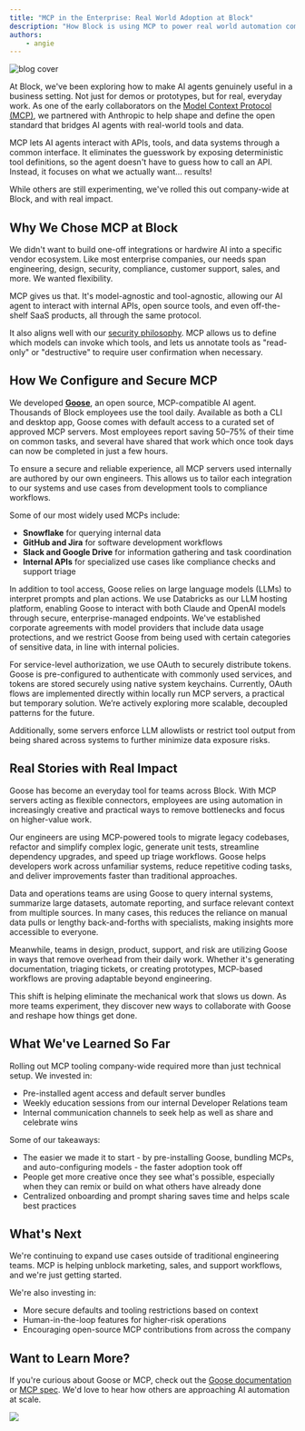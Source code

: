 ```yaml
---
title: "MCP in the Enterprise: Real World Adoption at Block"
description: "How Block is using MCP to power real world automation company-wide."
authors: 
    - angie
---
```



![blog cover](mcp-for-enterprise.png)

At Block, we've been exploring how to make AI agents genuinely useful in a business setting. Not just for demos or prototypes, but for real, everyday work. 
As one of the early collaborators on the [Model Context Protocol (MCP)](https://www.anthropic.com/news/model-context-protocol), we partnered with Anthropic to help shape and define the open standard that bridges AI agents with real-world tools and data.

MCP lets AI agents interact with APIs, tools, and data systems through a common interface. It eliminates the guesswork by exposing deterministic tool definitions, so the agent doesn't have to guess how to call an API. 
Instead, it focuses on what we actually want... results!

While others are still experimenting, we've rolled this out company-wide at Block, and with real impact.


<!--truncate-->


## Why We Chose MCP at Block

We didn't want to build one-off integrations or hardwire AI into a specific vendor ecosystem. 
Like most enterprise companies, our needs span engineering, design, security, compliance, customer support, sales, and more. 
We wanted flexibility.

MCP gives us that. 
It's model-agnostic and tool-agnostic, allowing our AI agent to interact with internal APIs, open source tools, and even off-the-shelf SaaS products, all through the same protocol.

It also aligns well with our [security philosophy](/blog/2025/03/31/securing-mcp). 
MCP allows us to define which models can invoke which tools, and lets us annotate tools as "read-only" or "destructive" to require user confirmation when necessary.


## How We Configure and Secure MCP

We developed [**Goose**](/), an open source, MCP-compatible AI agent. Thousands of Block employees use the tool daily.
Available as both a CLI and desktop app, Goose comes with default access to a curated set of approved MCP servers.
Most employees report saving 50–75% of their time on common tasks, and several have shared that work which once took days can now be completed in just a few hours.

To ensure a secure and reliable experience, all MCP servers used internally are authored by our own engineers. 
This allows us to tailor each integration to our systems and use cases from development tools to compliance workflows.

Some of our most widely used MCPs include:

- **Snowflake** for querying internal data  
- **GitHub and Jira** for software development workflows  
- **Slack and Google Drive** for information gathering and task coordination  
- **Internal APIs** for specialized use cases like compliance checks and support triage

In addition to tool access, Goose relies on large language models (LLMs) to interpret prompts and plan actions. 
We use Databricks as our LLM hosting platform, enabling Goose to interact with both Claude and OpenAI models through secure, enterprise-managed endpoints. 
We've established corporate agreements with model providers that include data usage protections, and we restrict Goose from being used with certain categories of sensitive data, in line with internal policies.

For service-level authorization, we use OAuth to securely distribute tokens. 
Goose is pre-configured to authenticate with commonly used services, and tokens are stored securely using native system keychains. 
Currently, OAuth flows are implemented directly within locally run MCP servers, a practical but temporary solution. 
We’re actively exploring more scalable, decoupled patterns for the future.

Additionally, some servers enforce LLM allowlists or restrict tool output from being shared across systems to further minimize data exposure risks.



## Real Stories with Real Impact

Goose has become an everyday tool for teams across Block. 
With MCP servers acting as flexible connectors, employees are using automation in increasingly creative and practical ways to remove bottlenecks and focus on higher-value work.

Our engineers are using MCP-powered tools to migrate legacy codebases, refactor and simplify complex logic, generate unit tests, streamline dependency upgrades, and speed up triage workflows. 
Goose helps developers work across unfamiliar systems, reduce repetitive coding tasks, and deliver improvements faster than traditional approaches.

Data and operations teams are using Goose to query internal systems, summarize large datasets, automate reporting, and surface relevant context from multiple sources. 
In many cases, this reduces the reliance on manual data pulls or lengthy back-and-forths with specialists, making insights more accessible to everyone.

Meanwhile, teams in design, product, support, and risk are utilizing Goose in ways that remove overhead from their daily work. 
Whether it's generating documentation, triaging tickets, or creating prototypes, MCP-based workflows are proving adaptable beyond engineering.

This shift is helping eliminate the mechanical work that slows us down. 
As more teams experiment, they discover new ways to collaborate with Goose and reshape how things get done.



## What We've Learned So Far

Rolling out MCP tooling company-wide required more than just technical setup. We invested in:

- Pre-installed agent access and default server bundles  
- Weekly education sessions from our internal Developer Relations team  
- Internal communication channels to seek help as well as share and celebrate wins  

Some of our takeaways:

- The easier we made it to start - by pre-installing Goose, bundling MCPs, and auto-configuring models - the faster adoption took off
- People get more creative once they see what's possible, especially when they can remix or build on what others have already done
- Centralized onboarding and prompt sharing saves time and helps scale best practices  


## What's Next

We're continuing to expand use cases outside of traditional engineering teams. MCP is helping unblock marketing, sales, and support workflows, and we're just getting started.

We're also investing in:

- More secure defaults and tooling restrictions based on context  
- Human-in-the-loop features for higher-risk operations  
- Encouraging open-source MCP contributions from across the company  



## Want to Learn More?

If you're curious about Goose or MCP, check out the [Goose documentation](/docs/quickstart) or [MCP spec](https://spec.modelcontextprotocol.io/). 
We'd love to hear how others are approaching AI automation at scale.



<div style={{display: 'none'}}>

![](mcp-for-enterprise-social.png)

</div>


<head>
  <meta property="og:title" content="MCP in the Enterprise: Real World Adoption at Block" />
  <meta property="og:type" content="article" />
  <meta property="og:url" content="https://block.github.io/goose//blog/2025/04/22/mcp-in-enterprise" />
  <meta property="og:description" content="How Block is using MCP to power real world automation company-wide." />
  <meta property="og:image" content="https://block.github.io/goose/assets/images/mcp-for-enterprise-social-bb8a18872fedc0046ef72bb413dea851.png" />
  <meta name="twitter:card" content="summary_large_image" />
  <meta property="twitter:domain" content="block.github.io/goose" />
  <meta name="twitter:title" content="MCP in the Enterprise: Real World Adoption at Block" />
  <meta name="twitter:description" content="How Block is using MCP to power real world automation company-wide." />
  <meta name="twitter:image" content="https://block.github.io/goose/assets/images/mcp-for-enterprise-social-bb8a18872fedc0046ef72bb413dea851.png" />
</head>
